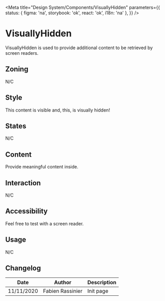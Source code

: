 

<Meta
	title="Design System/Components/VisuallyHidden"
	parameters={{
		status: { figma: 'na', storybook: 'ok', react: 'ok', i18n: 'na' },
	}}
/>

# VisuallyHidden

VisuallyHidden is used to provide additional content to be retrieved by screen readers.

## Zoning

N/C

## Style

<Canvas>
	<Story name="default">
		<p>
			This content is visible<VisuallyHidden> and, this, is visually hidden</VisuallyHidden>!
		</p>
	</Story>
</Canvas>

## States

N/C

## Content

Provide meaningful content inside.

## Interaction

N/C

## Accessibility

Feel free to test with a screen reader.

## Usage

N/C

## Changelog

| Date       | Author           | Description |
| ---------- | ---------------- | ----------- |
| 11/11/2020 | Fabien Rassinier | Init page   |
